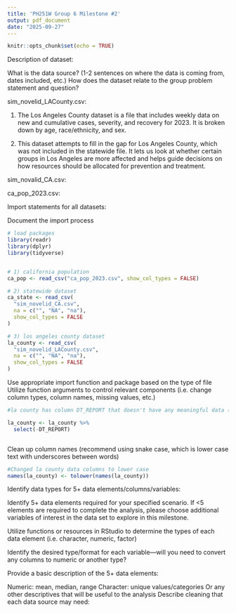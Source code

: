 ```yaml
---
title: 'PH251W Group 6 Milestone #2'
output: pdf_document
date: "2025-09-27"
---
```


```r
knitr::opts_chunk$set(echo = TRUE)
```



Description of dataset:

What is the data source? (1-2 sentences on where the data is coming from, dates included, etc.)
How does the dataset relate to the group problem statement and question?

sim_novelid_LACounty.csv: 

1. The Los Angeles County dataset is a  file that includes weekly data on new and cumulative cases, severity, and recovery for 2023. It is broken down by age, race/ethnicity, and sex.

2. This dataset attempts to fill in the gap for Los Angeles County, which was not included in the statewide file. It lets us look at whether certain groups in Los Angeles are more affected and helps guide decisions on how resources should be allocated for prevention and treatment.

sim_novalid_CA.csv:

ca_pop_2023.csv:


Import statements for all datasets:

Document the import process

```r
# load packages
library(readr)
library(dplyr)
library(tidyverse)


# 1) california population 
ca_pop <- read_csv("ca_pop_2023.csv", show_col_types = FALSE)

# 2) statewide dataset
ca_state <- read_csv(
  "sim_novelid_CA.csv",
  na = c("", "NA", "na"),
  show_col_types = FALSE
)

# 3) los angeles county dataset
la_county <- read_csv(
  "sim_novelid_LACounty.csv",
  na = c("", "NA", "na"),
  show_col_types = FALSE
)
```


Use appropriate import function and package based on the type of file
Utilize function arguments to control relevant components (i.e. change column types, column names, missing values, etc.)

```r
#la county has column DT_REPORT that doesn't have any meaningful data (ONLY NA)

la_county <- la_county %>% 
  select(-DT_REPORT)



```


Clean up column names (recommend using snake case, which is lower case text with underscores between words)

```r

#Changed la county data columns to lower case
names(la_county) <- tolower(names(la_county))

```

Identify data types for 5+ data elements/columns/variables:

Identify 5+ data elements required for your specified scenario. If <5 elements are required to complete the analysis, please choose additional variables of interest in the data set to explore in this milestone.


Utilize functions or resources in RStudio to determine the types of each data element (i.e. character, numeric, factor)


Identify the desired type/format for each variable—will you need to convert any columns to numeric or another type? 


Provide a basic description of the 5+ data elements:

Numeric: mean, median, range
Character: unique values/categories
Or any other descriptives that will be useful to the analysis
Describe cleaning that each data source may need:

```r


```

